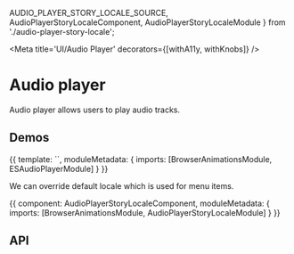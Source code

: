 



  AUDIO_PLAYER_STORY_LOCALE_SOURCE,
  AudioPlayerStoryLocaleComponent,
  AudioPlayerStoryLocaleModule
} from './audio-player-story-locale';


<Meta title='UI/Audio Player' decorators={[withA11y, withKnobs]} />

# Audio player

Audio player allows users to play audio tracks.

## Demos

<Preview source={AUDIO_PLAYER_STORY_BASIC_SOURCE}>
  <Story name='Basic' height='170px'>
    {{
      template: `<es-audio-player source='https://ia800905.us.archive.org/19/items/FREE_background_music_dhalius/backsound.mp3' volume="100"></es-audio-player>`,
      moduleMetadata: {
        imports: [BrowserAnimationsModule, ESAudioPlayerModule]
      }
    }}
  </Story>
</Preview>

We can override default locale which is used for menu items.

<Preview source={AUDIO_PLAYER_STORY_LOCALE_SOURCE}>
  <Story name='Locale' height='110px'>
    {{
      component: AudioPlayerStoryLocaleComponent,
      moduleMetadata: {
        imports: [BrowserAnimationsModule, AudioPlayerStoryLocaleModule]
      }
    }}
  </Story>
</Preview>

## API

<Props of={ESAudioPlayerComponent} />
